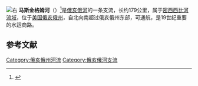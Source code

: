 {{NoteTA
|1= zh-hans:马斯金格姆; zh-hant:馬斯金格姆; zh-tw:馬斯金更
}}
{{Infobox river
| name              = 马斯金格姆河<br>Muskingum River
| image             = Muskingum River Marietta.jpg
| image_caption     = [[俄亥俄州|俄亥俄州]][[玛丽埃塔_(俄亥俄州)|玛丽埃塔]]马斯金格姆河河口附近
| source1_location  = [[塔斯卡罗瓦斯河|塔斯卡罗瓦斯河]]和[[沃尔洪丁河|沃尔洪丁河]]汇合
| mouth_location    = [[俄亥俄州|俄亥俄州]][[玛丽埃塔_(俄亥俄州)|玛丽埃塔]][[俄亥俄河|俄亥俄河]]
| basin_countries   = US
| length            = {{convert|111|mi|km|abbr=on}}
| source1_elevation =
| mouth_elevation   = {{convert|582|ft|m|abbr=on}}<ref name= "USGS">U.S. Geological Survey. Marietta quadrangle, Ohio. 1:24,000. 7.5 Minute Series. Washington D.C.: USGS, 1994.</ref>
| discharge1_avg    =
| basin_size        = {{convert|8,051|sqmi|km2|abbr=on}}<ref>{{cite web | title = Map of Ohio watersheds | url = http://www.dnr.state.oh.us/water/watersheds/Basins72PDI_40x40_OnScreen.gif | deadurl = yes | archiveurl = https://web.archive.org/web/20070311012646/http://www.dnr.state.oh.us/water/watersheds/Basins72PDI_40x40_OnScreen.gif | archivedate = 2007-03-11 }}</ref>
}}
[[File:Muskingumrivermap.png|右]]
'''马斯金格姆河'''（{{lang-en|Muskingum River}}）<ref>{{Cite web|url=http://reocities.com/SouthBeach/Cove/8286/speach.html|title=Shawnees Webpage|accessdate=2013-04-26|year=1997|work=Shawnee's Reservation|deadurl=yes|archiveurl=https://web.archive.org/web/20130502054932/http://reocities.com/SouthBeach/Cove/8286/speach.html|archivedate=2013-05-02}}</ref>是[[俄亥俄河|俄亥俄河]]的一条支流，长约179公里，属于[[密西西比河|密西西比河]][[流域|流域]]，位于[[美国|美国]][[俄亥俄州|俄亥俄州]]，自北向南超过俄亥俄州东部，可通航，是19世纪重要的水运商路。

== 参考文献 ==
{{Reflist}}

{{Authority control}}

[[Category:俄亥俄州河流|Category:俄亥俄州河流]]
[[Category:俄亥俄河支流|Category:俄亥俄河支流]]